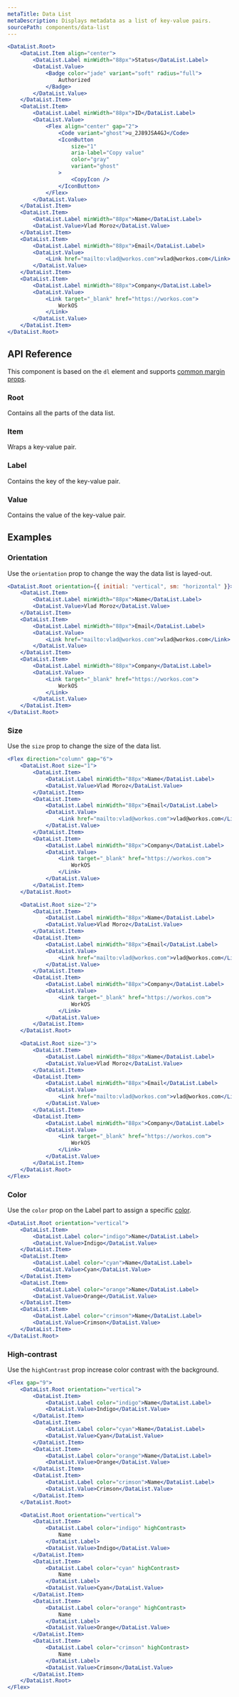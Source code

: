 ```yaml
---
metaTitle: Data List
metaDescription: Displays metadata as a list of key-value pairs.
sourcePath: components/data-list
---
```


```jsx live=true
<DataList.Root>
	<DataList.Item align="center">
		<DataList.Label minWidth="88px">Status</DataList.Label>
		<DataList.Value>
			<Badge color="jade" variant="soft" radius="full">
				Authorized
			</Badge>
		</DataList.Value>
	</DataList.Item>
	<DataList.Item>
		<DataList.Label minWidth="88px">ID</DataList.Label>
		<DataList.Value>
			<Flex align="center" gap="2">
				<Code variant="ghost">u_2J89JSA4GJ</Code>
				<IconButton
					size="1"
					aria-label="Copy value"
					color="gray"
					variant="ghost"
				>
					<CopyIcon />
				</IconButton>
			</Flex>
		</DataList.Value>
	</DataList.Item>
	<DataList.Item>
		<DataList.Label minWidth="88px">Name</DataList.Label>
		<DataList.Value>Vlad Moroz</DataList.Value>
	</DataList.Item>
	<DataList.Item>
		<DataList.Label minWidth="88px">Email</DataList.Label>
		<DataList.Value>
			<Link href="mailto:vlad@workos.com">vlad@workos.com</Link>
		</DataList.Value>
	</DataList.Item>
	<DataList.Item>
		<DataList.Label minWidth="88px">Company</DataList.Label>
		<DataList.Value>
			<Link target="_blank" href="https://workos.com">
				WorkOS
			</Link>
		</DataList.Value>
	</DataList.Item>
</DataList.Root>
```

## API Reference

This component is based on the `dl` element and supports [common margin props](/research/docs/overview/layout#margin-props).

### Root

Contains all the parts of the data list.

<ThemesPropsTable defs="dataListRootPropDefs" />

### Item

Wraps a key-value pair.

<ThemesPropsTable defs="dataListItemPropDefs" />

### Label

Contains the key of the key-value pair.

<ThemesPropsTable defs="dataListLabelPropDefs" />

### Value

Contains the value of the key-value pair.

## Examples

### Orientation

Use the `orientation` prop to change the way the data list is layed-out.

```jsx live=true
<DataList.Root orientation={{ initial: "vertical", sm: "horizontal" }}>
	<DataList.Item>
		<DataList.Label minWidth="88px">Name</DataList.Label>
		<DataList.Value>Vlad Moroz</DataList.Value>
	</DataList.Item>
	<DataList.Item>
		<DataList.Label minWidth="88px">Email</DataList.Label>
		<DataList.Value>
			<Link href="mailto:vlad@workos.com">vlad@workos.com</Link>
		</DataList.Value>
	</DataList.Item>
	<DataList.Item>
		<DataList.Label minWidth="88px">Company</DataList.Label>
		<DataList.Value>
			<Link target="_blank" href="https://workos.com">
				WorkOS
			</Link>
		</DataList.Value>
	</DataList.Item>
</DataList.Root>
```

### Size

Use the `size` prop to change the size of the data list.

```jsx live=true
<Flex direction="column" gap="6">
	<DataList.Root size="1">
		<DataList.Item>
			<DataList.Label minWidth="88px">Name</DataList.Label>
			<DataList.Value>Vlad Moroz</DataList.Value>
		</DataList.Item>
		<DataList.Item>
			<DataList.Label minWidth="88px">Email</DataList.Label>
			<DataList.Value>
				<Link href="mailto:vlad@workos.com">vlad@workos.com</Link>
			</DataList.Value>
		</DataList.Item>
		<DataList.Item>
			<DataList.Label minWidth="88px">Company</DataList.Label>
			<DataList.Value>
				<Link target="_blank" href="https://workos.com">
					WorkOS
				</Link>
			</DataList.Value>
		</DataList.Item>
	</DataList.Root>

	<DataList.Root size="2">
		<DataList.Item>
			<DataList.Label minWidth="88px">Name</DataList.Label>
			<DataList.Value>Vlad Moroz</DataList.Value>
		</DataList.Item>
		<DataList.Item>
			<DataList.Label minWidth="88px">Email</DataList.Label>
			<DataList.Value>
				<Link href="mailto:vlad@workos.com">vlad@workos.com</Link>
			</DataList.Value>
		</DataList.Item>
		<DataList.Item>
			<DataList.Label minWidth="88px">Company</DataList.Label>
			<DataList.Value>
				<Link target="_blank" href="https://workos.com">
					WorkOS
				</Link>
			</DataList.Value>
		</DataList.Item>
	</DataList.Root>

	<DataList.Root size="3">
		<DataList.Item>
			<DataList.Label minWidth="88px">Name</DataList.Label>
			<DataList.Value>Vlad Moroz</DataList.Value>
		</DataList.Item>
		<DataList.Item>
			<DataList.Label minWidth="88px">Email</DataList.Label>
			<DataList.Value>
				<Link href="mailto:vlad@workos.com">vlad@workos.com</Link>
			</DataList.Value>
		</DataList.Item>
		<DataList.Item>
			<DataList.Label minWidth="88px">Company</DataList.Label>
			<DataList.Value>
				<Link target="_blank" href="https://workos.com">
					WorkOS
				</Link>
			</DataList.Value>
		</DataList.Item>
	</DataList.Root>
</Flex>
```

### Color

Use the `color` prop on the Label part to assign a specific [color](/research/docs/theme/color).

```jsx live=true
<DataList.Root orientation="vertical">
	<DataList.Item>
		<DataList.Label color="indigo">Name</DataList.Label>
		<DataList.Value>Indigo</DataList.Value>
	</DataList.Item>
	<DataList.Item>
		<DataList.Label color="cyan">Name</DataList.Label>
		<DataList.Value>Cyan</DataList.Value>
	</DataList.Item>
	<DataList.Item>
		<DataList.Label color="orange">Name</DataList.Label>
		<DataList.Value>Orange</DataList.Value>
	</DataList.Item>
	<DataList.Item>
		<DataList.Label color="crimson">Name</DataList.Label>
		<DataList.Value>Crimson</DataList.Value>
	</DataList.Item>
</DataList.Root>
```

### High-contrast

Use the `highContrast` prop increase color contrast with the background.

```jsx live=true
<Flex gap="9">
	<DataList.Root orientation="vertical">
		<DataList.Item>
			<DataList.Label color="indigo">Name</DataList.Label>
			<DataList.Value>Indigo</DataList.Value>
		</DataList.Item>
		<DataList.Item>
			<DataList.Label color="cyan">Name</DataList.Label>
			<DataList.Value>Cyan</DataList.Value>
		</DataList.Item>
		<DataList.Item>
			<DataList.Label color="orange">Name</DataList.Label>
			<DataList.Value>Orange</DataList.Value>
		</DataList.Item>
		<DataList.Item>
			<DataList.Label color="crimson">Name</DataList.Label>
			<DataList.Value>Crimson</DataList.Value>
		</DataList.Item>
	</DataList.Root>

	<DataList.Root orientation="vertical">
		<DataList.Item>
			<DataList.Label color="indigo" highContrast>
				Name
			</DataList.Label>
			<DataList.Value>Indigo</DataList.Value>
		</DataList.Item>
		<DataList.Item>
			<DataList.Label color="cyan" highContrast>
				Name
			</DataList.Label>
			<DataList.Value>Cyan</DataList.Value>
		</DataList.Item>
		<DataList.Item>
			<DataList.Label color="orange" highContrast>
				Name
			</DataList.Label>
			<DataList.Value>Orange</DataList.Value>
		</DataList.Item>
		<DataList.Item>
			<DataList.Label color="crimson" highContrast>
				Name
			</DataList.Label>
			<DataList.Value>Crimson</DataList.Value>
		</DataList.Item>
	</DataList.Root>
</Flex>
```
